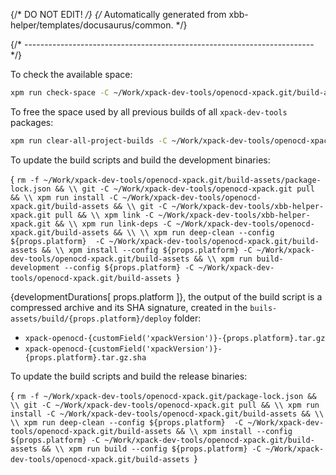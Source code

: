 {/* DO NOT EDIT! */}
{/* Automatically generated from xbb-helper/templates/docusaurus/common. */}




{/* ------------------------------------------------------------------------ */}

To check the available space:

```sh
xpm run check-space -C ~/Work/xpack-dev-tools/openocd-xpack.git/build-assets
```

To free the space used by all previous builds of all `xpack-dev-tools` packages:

```sh
xpm run clear-all-project-builds -C ~/Work/xpack-dev-tools/openocd-xpack.git/build-assets
```

To update the build scripts and build the development binaries:

<CodeBlock language="sh"> {
`rm -f ~/Work/xpack-dev-tools/openocd-xpack.git/build-assets/package-lock.json && \\
git -C ~/Work/xpack-dev-tools/openocd-xpack.git pull && \\
xpm run install -C ~/Work/xpack-dev-tools/openocd-xpack.git/build-assets && \\
git -C ~/Work/xpack-dev-tools/xbb-helper-xpack.git pull && \\
xpm link -C ~/Work/xpack-dev-tools/xbb-helper-xpack.git && \\
xpm run link-deps -C ~/Work/xpack-dev-tools/openocd-xpack.git/build-assets && \\
\\
xpm run deep-clean --config ${props.platform}  -C ~/Work/xpack-dev-tools/openocd-xpack.git/build-assets && \\
xpm install --config ${props.platform} -C ~/Work/xpack-dev-tools/openocd-xpack.git/build-assets && \\
xpm run build-development --config ${props.platform} -C ~/Work/xpack-dev-tools/openocd-xpack.git/build-assets
`} </CodeBlock>

{developmentDurations[ props.platform ]}, the output of the build script is a compressed
archive and its SHA signature, created in
the <code>buils-assets/build/{props.platform}/deploy</code> folder:

* <code>xpack-openocd-{customField('xpackVersion')}-{props.platform}.tar.gz</code>
* <code>xpack-openocd-{customField('xpackVersion')}-{props.platform}.tar.gz.sha</code>

To update the build scripts and build the release binaries:

<CodeBlock language="sh"> {
`rm -f ~/Work/xpack-dev-tools/openocd-xpack.git/package-lock.json && \\
git -C ~/Work/xpack-dev-tools/openocd-xpack.git pull && \\
xpm run install -C ~/Work/xpack-dev-tools/openocd-xpack.git/build-assets && \\
\\
xpm run deep-clean --config ${props.platform}  -C ~/Work/xpack-dev-tools/openocd-xpack.git/build-assets && \\
xpm install --config ${props.platform} -C ~/Work/xpack-dev-tools/openocd-xpack.git/build-assets && \\
xpm run build --config ${props.platform} -C ~/Work/xpack-dev-tools/openocd-xpack.git/build-assets
`} </CodeBlock>
